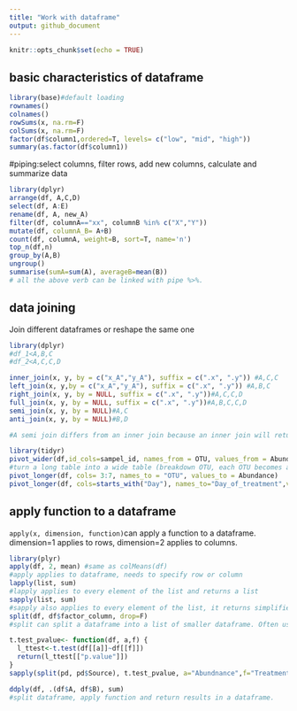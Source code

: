 ```yaml
---
title: "Work with dataframe"
output: github_document
---
```


```r
knitr::opts_chunk$set(echo = TRUE)
```

## basic characteristics of dataframe
```r
library(base)#default loading
rownames()
colnames()
rowSums(x, na.rm=F) 
colSums(x, na.rm=F)
factor(df$column1,ordered=T, levels= c("low", "mid", "high"))
summary(as.factor(df$column1))
```

#piping:select columns, filter rows, add new columns, calculate and summarize data
```r
library(dplyr)
arrange(df, A,C,D)
select(df, A:E)
rename(df, A, new_A)
filter(df, columnA=="xx", columnB %in% c("X","Y"))
mutate(df, columnA_B= A+B)
count(df, columnA, weight=B, sort=T, name='n')
top_n(df,n)
group_by(A,B)
ungroup()
summarise(sumA=sum(A), averageB=mean(B))
# all the above verb can be linked with pipe %>%.
```

## data joining

Join different dataframes or reshape the same one 
```r
library(dplyr)
#df_1<A,B,C
#df_2<A,C,C,D

inner_join(x, y, by = c("x_A","y_A"), suffix = c(".x", ".y")) #A,C,C
left_join(x, y,by = c("x_A","y_A"), suffix = c(".x", ".y")) #A,B,C
right_join(x, y, by = NULL, suffix = c(".x", ".y"))#A,C,C,D
full_join(x, y, by = NULL, suffix = c(".x", ".y"))#A,B,C,C,D
semi_join(x, y, by = NULL)#A,C
anti_join(x, y, by = NULL)#B,D

#A semi join differs from an inner join because an inner join will return one row of x for each matching row of y, where a semi join will never duplicate rows of x.

library(tidyr)
pivot_wider(df,id_cols=sampel_id, names_from = OTU, values_from = Abundance)
#turn a long table into a wide table (breakdown OTU, each OTU becomes a new column, the value is the abundance)
pivot_longer(df, cols= 3:7, names_to = "OTU", values_to = Abundance)
pivot_longer(df, cols=starts_with("Day"), names_to="Day_of_treatment",values_to="rank")
```

## apply function to a dataframe

```apply(x, dimension, function)```can apply a function to a dataframe. dimension=1 applies to rows, dimension=2 applies to columns.

```r
library(plyr)
apply(df, 2, mean) #same as colMeans(df)
#apply applies to dataframe, needs to specify row or column
lapply(list, sum)
#lapply applies to every element of the list and returns a list
sapply(list, sum)
#sapply also applies to every element of the list, it returns simplified data, e.g., if returns one element each list, it will be turned into a vector instead of a list.
split(df, df$factor_column, drop=F)
#split can split a dataframe into a list of smaller dataframe. Often used with sapply. For example:

t.test_pvalue<- function(df, a,f) {
  l_ttest<-t.test(df[[a]]~df[[f]])
  return(l_ttest[["p.value"]])
}
sapply(split(pd, pd$Source), t.test_pvalue, a="Abundnance",f="Treatment")

ddply(df, .(df$A, df$B), sum)
#split dataframe, apply function and return results in a dataframe.
```


